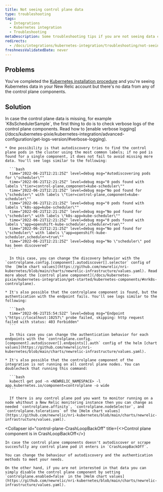 ```yaml
---
title: Not seeing control plane data
type: troubleshooting
tags:
  - Integrations
  - Kubernetes integration
  - Troubleshooting
metaDescription: Some troubleshooting tips if you are not seeing data control plane data for your New Relic's Kubernetes integration.
redirects:
  - /docs/integrations/kubernetes-integration/troubleshooting/not-seeing-control-plane-data
freshnessValidatedDate: never
---
```


## Problems

You've completed the [Kubernetes installation procedure](/install/kubernetes/) and you're seeing Kubernetes data in your New Relic account but there's no data from any of the control plane components.

## Solution

<CollapserGroup>
  <Collapser
    id="control-plane-sample-missing"
    title="A control plane sample is missing"
  >
    In case the control plane data is missing, for example `K8sSchedulerSample`, the first thing to do is to check verbose logs of the control plane components. Read how to [enable verbose logging](/docs/kubernetes-pixie/kubernetes-integration/advanced-configuration/get-logs-version/#verbose-logging).

    * One possibility is that autodiscovery tries to find the control plane pods in the cluster using the most common labels; if no pod is found for a single component, it does not fail to avoid missing more data. You'll see logs similar to the following:

      ```bash
      time="2022-06-21T12:21:25Z" level=debug msg="Autodiscovering pods for \"scheduler\""
      time="2022-06-21T12:21:25Z" level=debug msg="0 pods found with labels \"tier=control-plane,component=kube-scheduler\""
      time="2022-06-21T12:21:25Z" level=debug msg="No pod found for \"scheduler\" with labels \"tier=control-plane,component=kube-scheduler\""
      time="2022-06-21T12:21:25Z" level=debug msg="0 pods found with labels \"k8s-app=kube-scheduler\""
      time="2022-06-21T12:21:25Z" level=debug msg="No pod found for \"scheduler\" with labels \"k8s-app=kube-scheduler\""
      time="2022-06-21T12:21:25Z" level=debug msg="0 pods found with labels \"app=openshift-kube-scheduler,scheduler=true\""
      time="2022-06-21T12:21:25Z" level=debug msg="No pod found for \"scheduler\" with labels \"app=openshift-kube-scheduler,scheduler=true\""
      time="2022-06-21T12:21:25Z" level=debug msg="No \"scheduler\" pod has been discovered"
      ```

      In this case, you can change the discovery behavior with the `controlplane.config.[component].autodiscover[].selector` config of the  [Helm chart values](https://github.com/newrelic/nri-kubernetes/blob/main/charts/newrelic-infrastructure/values.yaml). Read more about the [control plane component](/docs/kubernetes-pixie/kubernetes-integration/get-started/kubernetes-components/#nrk8s-controlplane).

    * It's also possible that the controlplane component is found, but the authentication with the endpoint fails. You'll see logs similar to the following:

      ```bash
      time="2022-06-21T15:54:52Z" level=debug msg="Endpoint \"https://localhost:10257\" probe failed, skipping: http request failed with status: 403 Forbidden"
      ```

      In this case you can change the authentication behavior for each endpoints with the `controlplane.config.[component].autodiscover[].endpoints[].auth` config of the helm [chart values](https://github.com/newrelic/nri-kubernetes/blob/main/charts/newrelic-infrastructure/values.yaml).

    * It's also possible that the controlplane component of the integration is not running on all control plane nodes. You can doublecheck that running this command:

      ```bash
      kubectl get pod -n <NEWRELIC_NAMESPACE> -l app.kubernetes.io/component=controlplane -o wide
      ```

      If there is any control plane pod you want to monitor running on a node whithout a New Relic monitoring instance then you can change as needed `controlplane.affinity`, `controlplane.nodeSelector`, and `controlplane.tolerations` of the [Helm chart values](https://github.com/newrelic/nri-kubernetes/blob/main/charts/newrelic-infrastructure/values.yaml).
  </Collapser>

  <Collapser
    id="control-plane-CrashLoopBackOff"
    title={<>Control plane component is in <InlineCode>CrashLoopBackOff</InlineCode></>}
  >
    In case the control plane components doesn't autodiscover or scrape succesfully any control plane pod it enters in `CrashLoopBackOff`.

    You can change the behaviour of autodiscovery and the authentication methods to meet your needs.

    On the other hand, if you are not interested in that data you can simply disable the control plane component by setting `controlplane.enabled=false` in the [Helm chart values](https://github.com/newrelic/nri-kubernetes/blob/main/charts/newrelic-infrastructure/values.yaml).
  </Collapser>
</CollapserGroup>
